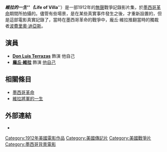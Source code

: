 {{unreferenced|time=2009-05-07T07:10:22+00:00}}
{{Infobox Film
| name = 維拉的一生<br />（Life of Villa）
| image =
| image_size =
| caption =
| director = [[Christy_Cabanne|Christy Cabanne]]
| producer = [[大衛·格里菲斯|大衛·格里菲斯]]<br />[[龐丘·維拉|龐丘·維拉]]
| writer =
| narrator =
| starring = [[龐丘·維拉|龐丘·維拉]]<br />[[Don_Luis_Terrazas|Don Luis Terrazas]]
| music =
| cinematography = [[Charles_Rosher|Charles Rosher]]
| editing =
| distributor =
| released = 1912年（美國）
| runtime =
| country = {{USA}}
| language = [[無聲電影|無聲電影]]
| budget =
| gross =
| website =
| amg_id =
| imdb_id = 0002305
}}

'''''維拉的一生'''''（'''''Life of Villa'''''）是一部1912年的[[無聲電影|無聲]]戰爭記錄影片集，於[[墨西哥革命|墨西哥革命]]期間所拍攝的。儘管有些場景，是在某些真實事件發生之後，才重新設置的，但是這部電影真實記錄了，當時在墨西哥革命的戰爭中，龐丘·維拉推翻當時的獨裁者[[波費里奧·迪亞斯|波費里奧·迪亞斯]]。

==演員==
* '''[[Don_Luis_Terrazas|Don Luis Terrazas]]''' 飾演 他自己
* '''[[龐丘·維拉|龐丘·維拉]]''' 飾演 [[龐丘·維拉|他自己]]

==相關條目==
*[[墨西哥革命|墨西哥革命]]
*[[維拉將軍的一生|維拉將軍的一生]]

==外部連結==
* {{imdb title|0002305}}

[[Category:1912年美國電影作品|Category:1912年美國電影作品]]
[[Category:美國傳記片|Category:美國傳記片]]
[[Category:美國戰爭片|Category:美國戰爭片]]
[[Category:墨西哥背景電影|Category:墨西哥背景電影]]